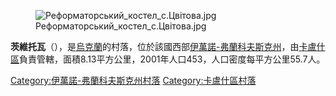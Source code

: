 [[Image:Реформаторський_костел_с.Цвітова.jpg|right]]

'''茨維托瓦'''（{{lang-uk|Цвітова}}），是[[烏克蘭|烏克蘭]]的村落，位於該國西部[[伊萬諾-弗蘭科夫斯克州|伊萬諾-弗蘭科夫斯克州]]，由[[卡盧什區|卡盧什區]]負責管轄，面積8.13平方公里，2001年人口453，人口密度每平方公里55.7人。

{{coord|49|12|52|N|24|27|33|E|scale:30000|display=title}}

{{DEFAULTSORT:Цвітова}}
[[Category:伊萬諾-弗蘭科夫斯克州村落|Category:伊萬諾-弗蘭科夫斯克州村落]]
[[Category:卡盧什區村落|Category:卡盧什區村落]]


{{IvanoFrankivsk-geo-stub}}